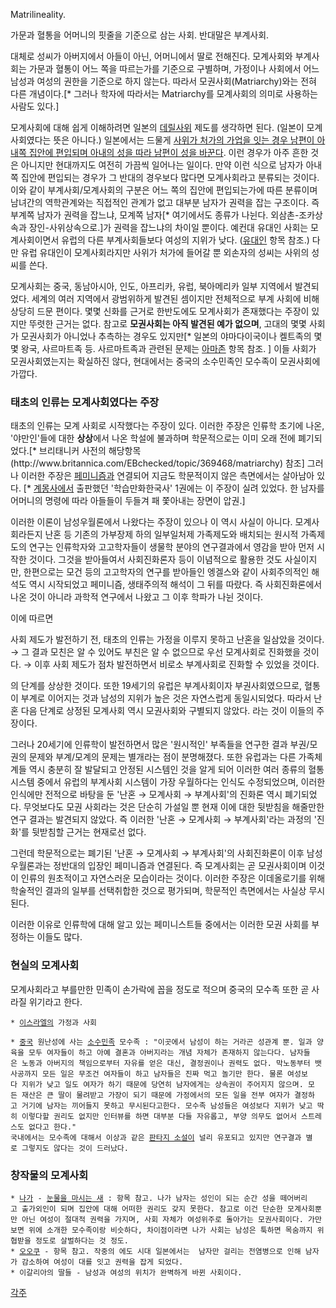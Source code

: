 Matrilineality.

가문과 혈통을 어머니의 핏줄을 기준으로 삼는 사회. 반대말은 부계사회. 

대체로 성씨가 아버지에서 아들이 아닌, 어머니에서 딸로 전해진다. 모계사회와 부계사회는 가문과 혈통이 어느 쪽을 따르는가를 기준으로 구별하며, 가정이나 사회에서 어느 남성과 여성의 권한을 기준으로 하지 않는다. 따라서 모권사회(Matriarchy)와는 전혀 다른 개념이다.[* 그러나 학자에 따라서는 Matriarchy를 모계사회의 의미로 사용하는 사람도 있다.]

모계사회에 대해 쉽게 이해하려면 일본의 [[데릴사위]] 제도를 생각하면 된다. (일본이 모계사회였다는 뜻은 아니다.) 일본에서는 드물게 [[데릴사위|사위가 처가의 가업을 잇는 경우 남편이 아내쪽 집안에 편입되며 아내의 성을 따라 남편이 성을 바꾼다]]. 이런 경우가 아주 흔한 것은 아니지만 현대까지도 여전히 가끔씩 일어나는 일이다. 만약 이런 식으로 남자가 아내쪽 집안에 편입되는 경우가 그 반대의 경우보다 많다면 모계사회라고 분류되는 것이다. 이와 같이 부계사회/모계사회의 구분은 어느 쪽의 집안에 편입되는가에 따른 분류이며 남녀간의 역학관계와는 직접적인 관계가 없고 대부분 남자가 권력을 잡는 구조이다. 즉 부계쪽 남자가 권력을 잡느냐, 모계쪽 남자[* 여기에서도 종류가 나뉜다. 외삼촌-조카상속과 장인-사위상속으로.]가 권력을 잡느냐의 차이일 뿐이다. 예컨대 유대인 사회는 모계사회이면서 유럽의 다른 부계사회들보다 여성의 지위가 낮다. ([[유대인]] 항목 참조.)  다만 유럽 유대인이 모계사회라지만 사위가 처가에 들어갈 뿐 외손자의 성씨는 사위의 성씨를 쓴다. 

모계사회는 중국, 동남아시아, 인도, 아프리카, 유럽, 북아메리카 일부 지역에서 발견되었다. 세계의 여러 지역에서 광범위하게 발견된 셈이지만 전체적으로 부계 사회에 비해 상당히 드문 편이다. 몇몇 신화를 근거로 한반도에도 모계사회가 존재했다는 주장이 있지만 뚜렷한 근거는 없다. 참고로 '''모권사회는 아직 발견된 예가 없으며''', 고대의 몇몇 사회가 모권사회가 아니었나 추측하는 경우도 있지만[* 일본의 야마다이국이나 켈트족의 몇몇 왕국, 사르마트족 등. 사르마트족과 관련된 문제는 [[아마존]] 항목 참조. ] 이들 사회가 모권사회였는지는 확실하진 않다, 현대에서는 중국의 소수민족인 모수족이 모권사회에 가깝다.

=== 태초의 인류는 모계사회였다는 주장 ===
태초의 인류는 모계 사회로 시작했다는 주장이 있다. 이러한 주장은 인류학 초기에 나온, '야만인'들에 대한 '''상상'''에서 나온 학설에 불과하며 학문적으로는 이미 오래 전에 폐기되었다.[* 브리태니커 사전의 해당항목(http://www.britannica.com/EBchecked/topic/369468/matriarchy) 참조] 그러나 이러한 주장은 [[페미니즘]]과 연결되어 지금도 학문적이지 않은 측면에서는 살아남아 있다. [* [[계몽사]]에서 출판했던 '학습만화한국사' 1권에는 이 주장이 실려 있었다. 한 남자를 어머니의 명령에 따라 아들들이 두들겨 패 쫓아내는 장면이 압권.]

이러한 이론이 남성우월론에서 나왔다는 주장이 있으나 이 역시 사실이 아니다. 모계사회라든지 난혼 등 기존의 가부장제 하의 일부일처제 가족제도와 배치되는 원시적 가족제도의 연구는 인류학자와 고고학자들이 생물학 분야의 연구결과에서 영감을 받아 먼저 시작한 것이다. 그것을 받아들여서 사회진화론자 등이 이념적으로 활용한 것도 사실이지만, 한편으로는 모건 등의 고고학자의 연구를 받아들인 엥겔스와 같이 사회주의적인 해석도 역시 시작되었고 페미니즘, 생태주의적 해석이 그 뒤를 따랐다. 즉 사회진화론에서 나온 것이 아니라 과학적 연구에서 나왔고 그 이후 학파가 나뉜 것이다.

이에 따르면

사회 제도가 발전하기 전, 태초의 인류는 가정을 이루지 못하고 난혼을 일삼았을 것이다.
→ 그 결과 모친은 알 수 있어도 부친은 알 수 없으므로 우선 모계사회로 진화했을 것이다.
→ 이후 사회 제도가 점차 발전하면서 비로소 부계사회로 진화할 수 있었을 것이다. 

의 단계를 상상한 것이다. 또한 19세기의 유럽은 부계사회이자 부권사회였으므로, 혈통이 부계로 이어지는 것과 남성의 지위가 높은 것은 자연스럽게 동일시되었다. 따라서 난혼 다음 단계로 상정된 모계사회 역시 모권사회와 구별되지 않았다. 라는 것이 이들의 주장이다. 

그러나 20세기에 인류학이 발전하면서 많은 '원시적인' 부족들을 연구한 결과 부권/모권의 문제와 부계/모계의 문제는 별개라는 점이 분명해졌다. 또한 유럽과는 다른 가족체계들 역시 충분히 잘 발달되고 안정된 시스템인 것을 알게 되어 이러한 여러 종류의 혈통 시스템 중에서 유럽의 부계사회 시스템이 가장 우월하다는 인식도 수정되었으며, 이러한 인식에만 전적으로 바탕을 둔 '난혼 → 모계사회 → 부계사회'의 진화론 역시 폐기되었다. 무엇보다도 모권 사회라는 것은 단순히 가설일 뿐 현재 이에 대한 뒷받침을 해줄만한 연구 결과는 발견되지 않았다. 즉 이러한 '난혼 → 모계사회 → 부계사회'라는 과정의 '진화'를 뒷받침할 근거는 현재로선 없다.

그런데 학문적으로는 폐기된 '난혼 → 모계사회 → 부계사회'의 사회진화론이 이후 남성우월론과는 정반대의 입장인 페미니즘과 연결된다. 즉 모계사회는 곧 모권사회이며 이것이 인류의 원초적이고 자연스러운 모습이라는 것이다. 이러한 주장은 이데올로기를 위해 학술적인 결과의 일부를 선택취합한 것으로 평가되며, 학문적인 측면에서는 사실상 무시된다.

이러한 이유로 인류학에 대해 알고 있는 페미니스트들 중에서는 이러한 모권 사회를 부정하는 이들도 많다.

=== 현실의 모계사회 ===
모계사회라고 부를만한 민족이 손가락에 꼽을 정도로 적으며 중국의 모수족 또한 곧 사라질 위기라고 한다.

 * [[이스라엘]]의 가정과 사회

 * [[중국]] 원난성에 사는 [[소수민족]] 모수족 : "이곳에서 남성이 하는 거라곤 성관계 뿐. 일과 양육을 모두 여자들이 하고 아예 결혼과 아버지라는 개념 자체가 존재하지 않는다다. 남자들은 노동과 아버지의 책임으로부터 자유를 얻은 대신, 결정권이나 권력도 없다. 막노동부터 뱃사공까지 모든 일은 무조건 여자들이 하고 남자들은 진짜 먹고 놀기만 한다. 물론 여성보다 지위가 낮고 일도 여자가 하기 때문에 당연히 남자에게는 상속권이 주어지지 않으며. 모든 재산은 큰 딸이 물려받고 가장이 되기 때문에 가정에서의 모든 일을 전부 여자가 결정하고 거기에 남자는 끼어들지 못하고 무시된다고한다. 모수족 남성들은 여성보다 지위가 낮고 딱히 이렇다할 권리도 없지만 인터뷰를 하면 대부분 다들 자유롭고, 부양 의무도 없어서 스트레스도 없다고 한다."
 국내에서는 모수족에 대해서 이상과 같은 [[판타지 소설]]이 널리 유포되고 있지만 연구결과 별로 그렇지도 않다는 것이 드러났다.

=== 창작물의 모계사회 ===
 * [[나가(눈물을 마시는 새)|나가]] - [[눈물을 마시는 새]] : 항목 참고. 나가 남자는 성인이 되는 순간 성을 떼어버리고 출가외인이 되며 집안에 대해 어떠한 권리도 갖지 못한다. 참고로 이건 단순한 모계사회뿐만 아닌 여성이 절대적 권력을 가지며, 사회 자체가 여성위주로 돌아가는 모권사회이다. 가만보면 위에 소개한 모수족이랑 비슷하다, 차이점이라면 나가 사회는 남성은 툭하면 목숨까지 위협받을 정도로 살벌하다는 것 정도.
 * [[오오쿠(만화)|오오쿠]] - 항목 참고. 작중의 에도 시대 일본에서는  남자만 걸리는 전염병으로 인해 남자가 감소하여 여성이 대를 잇고 권력을 잡게 되었다. 
 * 이갈리아의 딸들 - 남성과 여성의 위치가 완벽하게 바뀐 사회이다.

[[각주]]
